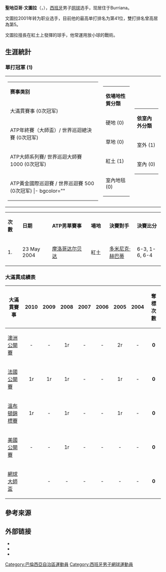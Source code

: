 {{Infobox 网球
|姓名=Santiago Ventura
|image=[[File:RO_B_Open_Romania_2009_Ventura_1.jpg|250x250px]]
|国籍={{ESP}}
|生日={{birth_date_and_age|1980|1|5|mf=y}}
|出生地=[[西班牙|西班牙]][[卡斯特利翁-德拉普拉納|卡斯特利翁-德拉普拉納]]
|居住地=西班牙Burriana
|身高=182
|体重=78
|持拍手=右
|反拍=雙手
|转职业年=2001年
|球拍=
|球衣=
|球鞋=
|单打最高排名=65（2008年3月3日）
|双打最高排名=27（2008年7月7日）
|现单打排名=
|现双打排名=
|单打冠军头衔=1
|双打冠军头衔=5
|职业战绩=
|奖金=1,240,224[[美元|美元]]
|澳网最好成绩=第二輪（2005）
|法网最好成绩=第一輪（2005、2008、2009、2010）
|温网最好成绩=第一輪（2005、2008、2010）
|美网最好成绩=第一輪（2008）
|澳網雙打最好成績=第二輪（2008）
|法網雙打最好成績=第三輪（2010）
|溫網雙打最好成績=八強（2008）
|美網雙打最好成績=第二輪（2010）
|大满贯个数=
|奥运会最好成绩=
}}

'''聖地亞哥·文圖拉'''（{{lang-en|'''Santiago Ventura'''}}，{{bd|1980年|1月5日|catIdx=F}}），[[西班牙|西班牙]]男子[[网球|网球]]选手，现居住于Burriana。

文圖拉2001年转为职业选手，目前他的最高单打排名为第41位，雙打排名曾高居為第5。

文圖拉擅長在紅土上發揮的球手，他常運用放小球的戰術。

==生涯統計==
===單打冠軍 (1)===

{|
| valign=top align=left |
{| class="wikitable" style="font-family:Arial" 
|- bgcolor="#eeeeee"
|'''赛事类别'''
|- bgcolor="#e5d1cb"
| 大滿貫賽事 (0次冠军)
|- bgcolor="ffffcc"
| ATP年終賽（大師盃）/ 世界巡迴總決賽 (0次冠军)
|- bgcolor="#dfe2e9"
| ATP大師系列賽/ 世界巡迴大師賽 1000 (0次冠军)
|- bgcolor="#d0f0c0"
| ATP黃金國際巡迴賽 / 世界巡迴賽 500 (0次冠军)
|- bgcolor=""
| ATP國際巡迴賽 / 世界巡迴賽 250 (1次冠军)
|}
| valign=top align=left |
{| class="wikitable" style="font-family:Arial"
|- bgcolor="#eeeeee"
|'''依場地性質分類'''
|-
| 硬地 (0)
|-
| 草地 (0)
|-
| 紅土 (1)
|-
| 室內地毯 (0)
|}
| valign=top  align=left |
{| class="wikitable" style="font-family:Arial"
|- bgcolor="#eeeeee"
|'''依室內外分類'''
|-
| 室外 (1)
|-
| 室內 (0)
|}
|}
{| class="wikitable"
|-
|width=50|'''次數'''
|width=125|'''日期'''
|width=200|'''ATP男單賽事'''
|width=75|'''場地'''
|width=140|'''決賽對手'''
|width=125|'''決賽比分'''
|- 
| 1.
| 23 May 2004
| {{flagicon|MAR}} [[摩洛哥|摩洛哥]][[达尔贝达|达尔贝达]]
| 紅土
| {{flagicon|SVK}} [[多米尼克·赫巴蒂|多米尼克·赫巴蒂]]
| 6-3, 1-6, 6-4
|}

=== 大滿貫成績表 ===
{| bgcolor="#f7f8ff" cellpadding="3" cellspacing="0" border="1" style="font-size: 95%; border: gray solid 1px; border-collapse: collapse;"
|- bgcolor="#efefef"
! 大滿貫賽事 !! 2010 !! 2009 !! 2008 !! 2007 !! 2006 !! 2005 !! 2004 !! 奪標次數 
|-
|[[澳洲網球公開賽|澳洲公開賽]]
|align="center"|-
|align="center"|-
|align="center"|1r
|align="center"|-
|align="center"|-
|align="center"|2r
|align="center"|-
|align="center"|'''0'''

|-
|[[法國網球公開賽|法國公開賽]]
|align="center"|1r
|align="center"|1r
|align="center"|1r
|align="center"|-
|align="center"|-
|align="center"|1r
|align="center"|-
|align="center"|'''0'''

|-
|[[溫布頓網球錦標賽|溫布頓錦標賽]]
|align="center"|1r
|align="center"|-
|align="center"|1r
|align="center"|-
|align="center"|-
|align="center"|1r
|align="center"|-
|align="center"|'''0'''

|-
|[[美國網球公開賽|美國公開賽]]
|align="center"|-
|align="center"|-
|align="center"|1r
|align="center"|-
|align="center"|-
|align="center"|-
|align="center"|-
|align="center"|'''0'''

|-
|[[網球大師盃|網球大師盃]]
|align="center"|
|align="center"|-
|align="center"|-
|align="center"|-
|align="center"|-
|align="center"|-
|align="center"|-
|align="center"|'''0'''
|}

== 參考來源 ==
{{reflist}}

== 外部链接 ==
{{Commonscat|Santiago Ventura}}
* {{ATP|V251}}
* {{ITF Profile|id=10018413}}
* {{DavisCupplayerlink|10018413}}

{{DEFAULTSORT:Ventura, Santiago}}
[[Category:巴倫西亞自治區運動員|Category:巴倫西亞自治區運動員]]
[[Category:西班牙男子網球運動員|Category:西班牙男子網球運動員]]